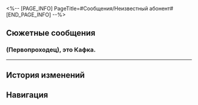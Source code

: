 <%-- [PAGE_INFO]
PageTitle=#Сообщения/Неизвестный абонент#
[END_PAGE_INFO] --%>
{{Сообщение Инфобокс
|id          = 75
|Изображение = НИП Неизвестный абонент Иконка.png
|Тип         = НИП
|Отправитель = Неизвестный абонент
|Описание    = 
|Фракция     = Лофу Сяньчжоу
}}

==Сюжетные сообщения==
===(Первопроходец), это Кафка.===
{{Сообщения
|условие_получения = 
|текст =
:'''Неизвестный абонент:''' (Первопроходец), это Кафка.
:'''Неизвестный абонент:''' Просто хочу, чтобы ты {{MC|ж=знала|м=знал}}... Несмотря на всякие сложности, я в полном порядке.
:'''Неизвестный абонент:''' Свобода воли, да? Трудно сказать, но свой выбор ты делаешь {{MC|ж=сама|м=сам}}, претворяя маленький шанс в реальность.
:'''Неизвестный абонент:''' Это чудесно для таких рабов судьбы, как мы с тобой.
:{Выбор} Береги себя
::'''(Первопроходец):''' Кафка, береги себя.
:{Выбор} Больше не пиши
::'''(Первопроходец):''' Спасибо, больше не пиши мне.
:{Выбор} Ошиблась адресатом?
::'''(Первопроходец):''' Ошиблась адресатом?
:{{Диалог|Предупреждение}} Сообщение не доставлено: абонент не зарегистрирован в сети
}}
----

==История изменений==
{{История изменений|2.7}}

==Навигация==
{{Сообщения Навбокс}}